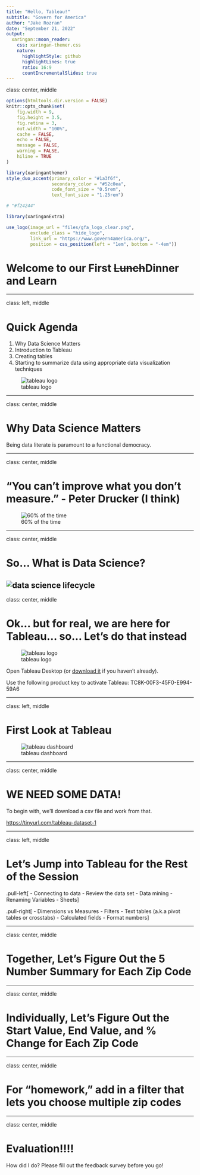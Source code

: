 ```yaml
---
title: "Hello, Tableau!"
subtitle: "Govern for America"  
author: "Jake Rozran"
date: "September 21, 2022"
output:
  xaringan::moon_reader:
    css: xaringan-themer.css
    nature:
      highlightStyle: github
      highlightLines: true
      ratio: 16:9
      countIncrementalSlides: true
---
```


class: center, middle

```r
options(htmltools.dir.version = FALSE)
knitr::opts_chunk$set(
    fig.width = 9, 
    fig.height = 3.5, 
    fig.retina = 3,
    out.width = "100%",
    cache = FALSE,
    echo = FALSE,
    message = FALSE, 
    warning = FALSE,
    hiline = TRUE
)
```

```r
library(xaringanthemer)
style_duo_accent(primary_color = "#1a3f6f", 
                 secondary_color = "#52c0ea",
                 code_font_size = "0.5rem",
                 text_font_size = "1.25rem")

# "#f24244"
```

```r
library(xaringanExtra)

use_logo(image_url = "files/gfa_logo_clear.png",
         exclude_class = "hide_logo",
         link_url = "https://www.govern4america.org/",
         position = css_position(left = "1em", bottom = "-4em"))
```

# Welcome to our First ~~Lunch~~Dinner and Learn

---

class: left, middle

# Quick Agenda

1. Why Data Science Matters
2. Introduction to Tableau
3. Creating tables
4. Starting to summarize data using appropriate data visualization techniques

![tableau logo](files/tableau-LOGO.png)

---

class: center, middle

# Why Data Science Matters

Being data literate is paramount to a functional democracy. 

---

class: center, middle

# "You can’t improve what you don’t measure." - Peter Drucker (I think)

![60% of the time](files/Sixty-Percent-of-the-Time.jpeg)

---

class: center, middle

# So... What is Data Science?

![data science lifecycle](files/ds_lifecycle.png)
---

class: center, middle

# Ok... but for real, we are here for Tableau... so... Let's do that instead

![tableau logo](files/tableau-LOGO.png)

Open Tableau Desktop (or 
[download it](https://www.tableau.com/support/releases/desktop/2022.2) if you 
haven't already).  

Use the following product key to activate Tableau: TC8K-00F3-45F0-E994-59A6

---

class: left, middle

# First Look at Tableau

![tableau dashboard](files/tab_dash.png)

---

class: center, middle

# WE NEED SOME DATA!

To begin with, we'll download a csv file and work from that.

[https://tinyurl.com/tableau-dataset-1](https://tinyurl.com/tableau-dataset-1)

---

class: left, middle

# Let's Jump into Tableau for the Rest of the Session

.pull-left[
- Connecting to data
- Review the data set
- Data mining
- Renaming Variables
- Sheets
]

.pull-right[
- Dimensions vs Measures 
- Filters
- Text tables (a.k.a pivot tables or crosstabs)
- Calculated fields
- Format numbers
]

---

class: center, middle

# Together, Let's Figure Out the 5 Number Summary for Each Zip Code

---

class: center, middle

# Individually, Let's Figure Out the Start Value, End Value, and % Change for Each Zip Code

---

class: center, middle

# For "homework," add in a filter that lets you choose multiple zip codes

---

class: center, middle

# Evaluation!!!!

How did I do? Please fill out the feedback survey before you go!